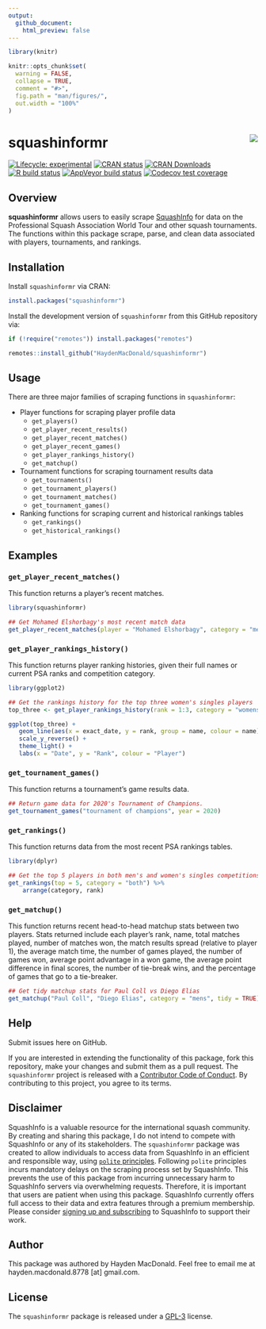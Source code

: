 ---
output: 
  github_document:
    html_preview: false
---

```{r setup, include=FALSE}
library(knitr)

knitr::opts_chunk$set(
  warning = FALSE,
  collapse = TRUE,
  comment = "#>",
  fig.path = "man/figures/",
  out.width = "100%"
)
```

# squashinformr <img src="man/figures/logo.png" align="right" />

<!-- badges: start -->
[![Lifecycle: experimental](https://img.shields.io/badge/lifecycle-maturing-blue.svg)](https://www.tidyverse.org/lifecycle/#maturing)
[![CRAN status](https://www.r-pkg.org/badges/version/squashinformr)](https://CRAN.R-project.org/package=squashinformr)
[![CRAN Downloads](https://cranlogs.r-pkg.org/badges/squashinformr)](https://cranlogs.r-pkg.org/badges/squashinformr)
[![R build status](https://github.com/HaydenMacDonald/squashinformr/workflows/R-CMD-check/badge.svg)](https://github.com/HaydenMacDonald/squashinformr/actions)
[![AppVeyor build status](https://ci.appveyor.com/api/projects/status/github/HaydenMacDonald/squashinformr?branch=master&svg=true)](https://ci.appveyor.com/project/HaydenMacDonald/squashinformr)
[![Codecov test coverage](https://codecov.io/gh/HaydenMacDonald/squashinformr/branch/master/graph/badge.svg)](https://codecov.io/gh/HaydenMacDonald/squashinformr)
<!-- badges: end -->

## Overview

**squashinformr** allows users to easily scrape <a href="http://www.squashinfo.com/" target="_blank">SquashInfo</a> for data on the Professional Squash Association World Tour and other squash tournaments. The functions within this package scrape, parse, and clean data associated with players, tournaments, and rankings.

## Installation

Install `squashinformr` via CRAN:

```{r, eval=FALSE, message=FALSE, warning=FALSE}
install.packages("squashinformr")
```

Install the development version of `squashinformr` from this GitHub repository via:

```{r, eval=FALSE, message=FALSE, warning=FALSE}
if (!require("remotes")) install.packages("remotes")

remotes::install_github("HaydenMacDonald/squashinformr")
```

## Usage

There are three major families of scraping functions in `squashinformr`:

- Player functions for scraping player profile data
  - `get_players()`
  - `get_player_recent_results()`
  - `get_player_recent_matches()`
  - `get_player_recent_games()`
  - `get_player_rankings_history()`
  - `get_matchup()`
- Tournament functions for scraping tournament results data
  - `get_tournaments()`
  - `get_tournament_players()`
  - `get_tournament_matches()`
  - `get_tournament_games()`
- Ranking functions for scraping current and historical rankings tables
  - `get_rankings()`
  - `get_historical_rankings()`

## Examples

### `get_player_recent_matches()`

This function returns a player's recent matches.

```{r}
library(squashinformr)

## Get Mohamed Elshorbagy's most recent match data
get_player_recent_matches(player = "Mohamed Elshorbagy", category = "mens")
```

### `get_player_rankings_history()`

This function returns player ranking histories, given their full names or current PSA ranks and competition category.  

```{r, dpi=300, message=FALSE, warning=FALSE}
library(ggplot2)

## Get the rankings history for the top three women's singles players
top_three <- get_player_rankings_history(rank = 1:3, category = "womens")

ggplot(top_three) +
   geom_line(aes(x = exact_date, y = rank, group = name, colour = name)) +
   scale_y_reverse() +
   theme_light() +
   labs(x = "Date", y = "Rank", colour = "Player")
```

### `get_tournament_games()`

This function returns a tournament's game results data. 

```{r}
## Return game data for 2020's Tournament of Champions.
get_tournament_games("tournament of champions", year = 2020)
```

### `get_rankings()`

This function returns data from the most recent PSA rankings tables. 

```{r, message=FALSE, warning=FALSE}
library(dplyr)

## Get the top 5 players in both men's and women's singles competitions
get_rankings(top = 5, category = "both") %>%
    arrange(category, rank)
```

### `get_matchup()`

This function returns recent head-to-head matchup stats between two players. Stats returned include each player's rank, name, total matches played, number of matches won, the match results spread (relative to player 1), the average match time, the number of games played, the number of games won, average point advantage in a won game, the average point difference in final scores, the number of tie-break wins, and the percentage of games that go to a tie-breaker.

```{r, message=FALSE, warning=FALSE}
## Get tidy matchup stats for Paul Coll vs Diego Elias
get_matchup("Paul Coll", "Diego Elias", category = "mens", tidy = TRUE)
```



## Help

Submit issues here on GitHub.  

If you are interested in extending the functionality of this package, fork this repository, make your changes and submit them as a pull request. The `squashinformr` project is released with a <a href="https://github.com/HaydenMacDonald/squashinformr/blob/master/.github/CODE_OF_CONDUCT.md" target="_blank">Contributor Code of Conduct</a>. By contributing to this project, you agree to its terms.  

## Disclaimer

SquashInfo is a valuable resource for the international squash community. By creating and sharing this package, I do not intend to compete with SquashInfo or any of its stakeholders. The `squashinformr` package was created to allow individuals to access data from SquashInfo in an efficient and responsible way, using <a href="https://github.com/dmi3kno/polite" target="_blank">`polite` principles</a>. Following `polite` principles incurs mandatory delays on the scraping process set by SquashInfo. This prevents the use of this package from incurring unnecessary harm to SquashInfo servers via overwhelming requests. Therefore, it is important that users are patient when using this package. SquashInfo currently offers full access to their data and extra features through a premium membership. Please consider <a href="http://www.squashinfo.com/upgrade" target="_blank">signing up and subscribing</a> to SquashInfo to support their work.

## Author

This package was authored by Hayden MacDonald. Feel free to email me at hayden.macdonald.8778 [at] gmail.com. 

## License

The `squashinformr` package is released under a <a href="https://github.com/HaydenMacDonald/squashinformr/blob/master/LICENSE.md" target="_blank">GPL-3</a> license.

